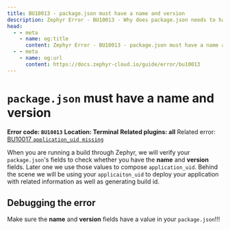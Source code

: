 ```yaml
---
title: BU10013 - package.json must have a name and version
description: Zephyr Error - BU10013 - Why does package.json needs to have a name and version? What happens when we don't have one?
head: 
  - - meta
    - name: og:title
      content: Zephyr Error - BU10013 - package.json must have a name and version
  - - meta
    - name: og:url 
      content: https://docs.zephyr-cloud.io/guide/error/bu10013
---
```


# `package.json` must have a name and version 

**Error code: `BU10013`**
**Location: Terminal**
**Related plugins: all**
Related error: [BU10017 `application_uid missing`](/guide/error/bu10017)

When you are running a build through Zephyr, we will verify your `package.json`'s fields to check whether you have the **name** and **version** fields. Later one we use those values to compose `application_uid`. Behind the scene we will be using your `applicaiton_uid` to deploy your application with related information as well as generating build id.  

## Debugging the error

Make sure the **name** and **version** fields have a value in your `package.json`!!!
